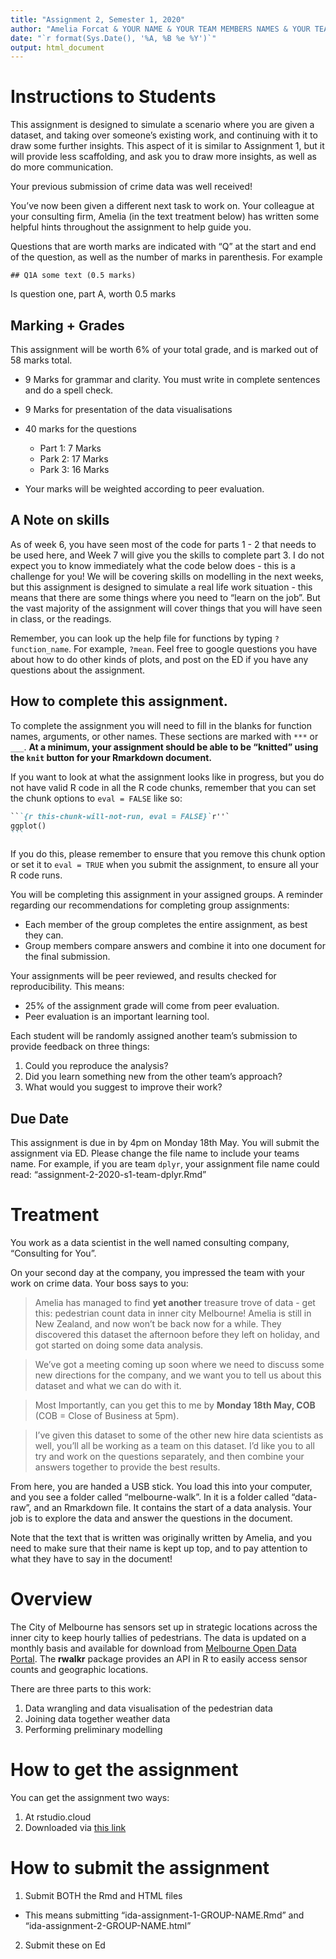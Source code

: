 ```yaml
---
title: "Assignment 2, Semester 1, 2020"
author: "Amelia Forcat & YOUR NAME & YOUR TEAM MEMBERS NAMES & YOUR TEAM NAME"
date: "`r format(Sys.Date(), '%A, %B %e %Y')`"
output: html_document
---
```


# Instructions to Students

This assignment is designed to simulate a scenario where you are given a dataset, and taking over someone's existing work, and continuing with it to draw some further insights. This aspect of it is similar to Assignment 1, but it will provide less scaffolding, and ask you to draw more insights, as well as do more communication.

Your previous submission of crime data was well received!

You've now been given a different next task to work on.  Your colleague at your consulting firm, Amelia (in the text treatment below) has written some helpful hints throughout the assignment to help guide you.

Questions that are worth marks are indicated with "Q" at the start and end of the question, as well as the number of marks in parenthesis. For example

```
## Q1A some text (0.5 marks)
```

Is question one, part A, worth 0.5 marks

## Marking + Grades

This assignment will be worth 6% of your total grade, and is marked out of 58 marks total.

* 9 Marks for grammar and clarity. You must write in complete sentences and do a spell check.
* 9 Marks for presentation of the data visualisations

* 40 marks for the questions
  * Part 1: 7 Marks 
  * Park 2: 17 Marks 
  * Park 3: 16 Marks 

* Your marks will be weighted according to peer evaluation.

## A Note on skills

As of week 6, you have seen most of the code for parts 1 - 2 that needs to be used here, and Week 7 will give you the skills to complete part 3. I do not expect you to know immediately what the code below does - this is a challenge for you! We will be covering skills on modelling in the next weeks, but this assignment is designed to simulate a real life work situation - this means that there are some things where you need to "learn on the job". But the vast majority of the assignment will cover things that you will have seen in class, or the readings.

Remember, you can look up the help file for functions by typing `?function_name`. For example, `?mean`. Feel free to google questions you have about how to do other kinds of plots, and post on the ED if you have any questions about the assignment.

## How to complete this assignment.

To complete the assignment you will need to fill in the blanks for function names, arguments, or other names. These sections are marked with `***` or `___`. **At a minimum, your assignment should be able to be "knitted" using the `knit` button for your Rmarkdown document.**

If you want to look at what the assignment looks like in progress, but you do not have valid R code in all the R code chunks, remember that you can set the chunk options to `eval = FALSE` like so:

````markdown
```{r this-chunk-will-not-run, eval = FALSE}`r''`
ggplot()
```
````

If you do this, please remember to ensure that you remove this chunk option or set it to `eval = TRUE` when you submit the assignment, to ensure all your R code runs.

You will be completing this assignment in your assigned groups. A reminder regarding our recommendations for completing group assignments:

 * Each member of the group completes the entire assignment, as best they can.
 * Group members compare answers and combine it into one document for the final submission. 

Your assignments will be peer reviewed, and results checked for reproducibility. This means:

* 25% of the assignment grade will come from peer evaluation. 
* Peer evaluation is an important learning tool. 

Each student will be randomly assigned another team's submission to provide feedback on three things: 

  1. Could you reproduce the analysis? 
  2. Did you learn something new from the other team's approach?
  3. What would you suggest to improve their work?

## Due Date

This assignment is due in by 4pm on Monday 18th May. You will submit the assignment via ED. Please change the file name to include your teams name. For example, if you are team `dplyr`, your assignment file name could read: "assignment-2-2020-s1-team-dplyr.Rmd"

# Treatment

You work as a data scientist in the well named consulting company, "Consulting for You".

On your second day at the company, you impressed the team with your work on crime data. Your boss says to you:

> Amelia has managed to find **yet another** treasure trove of data - get this: pedestrian count data in inner city Melbourne! Amelia is still in New Zealand, and now won't be back now for a while. They discovered this dataset the afternoon before they left on holiday, and got started on doing some data analysis.

> We've got a meeting coming up soon where we need to discuss some new directions for the company, and we want you to tell us about this dataset and what we can do with it. 

> Most Importantly, can you get this to me by **Monday 18th May, COB** (COB = Close of Business at 5pm).

> I've given this dataset to some of the other new hire data scientists as well, you'll all be working as a team on this dataset. I'd like you to all try and work on the questions separately, and then combine your answers together to provide the best results.

From here, you are handed a USB stick. You load this into your computer, and you see a folder called "melbourne-walk". In it is a folder called "data-raw", and an Rmarkdown file. It contains the start of a data analysis. Your job is to explore the data and answer the questions in the document.

Note that the text that is written was originally written by Amelia, and you need to make sure that their name is kept up top, and to pay attention to what they have to say in the document!

# Overview

The City of Melbourne has sensors set up in strategic locations across the inner city to keep hourly tallies of pedestrians. The data is updated on a monthly basis and available for download from [Melbourne Open Data Portal](https://data.melbourne.vic.gov.au/Transport/Pedestrian-Counting-System-2009-to-Present-counts-/b2ak-trbp). The **rwalkr** package provides an API in R to easily access sensor counts and geographic locations. 

There are three parts to this work:

1. Data wrangling and data visualisation of the pedestrian data
2. Joining data together weather data
3. Performing preliminary modelling


# How to get the assignment

You can get the assignment two ways:

1. At rstudio.cloud
2. Downloaded via [this link](https://ida.numbat.space/assignments/ida-assignment-2.zip)

# How to submit the assignment

1. Submit BOTH the Rmd and HTML files
  - This means submitting "ida-assignment-1-GROUP-NAME.Rmd" and "ida-assignment-2-GROUP-NAME.html"
2. Submit these on Ed